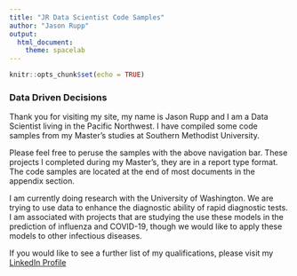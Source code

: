 ```yaml
---
title: "JR Data Scientist Code Samples"
author: "Jason Rupp"
output: 
  html_document:
    theme: spacelab
---
```


```r
knitr::opts_chunk$set(echo = TRUE)
```

### Data Driven Decisions

Thank you for visiting my site, my name is Jason Rupp and I am a Data Scientist living in the Pacific Northwest. I have compiled some code samples from my Master's studies at Southern Methodist University. 

Please feel free to peruse the samples with the above navigation bar. These projects I completed during my Master's, they are in a report type format. The code samples are located at the end of most documents in the appendix section.

I am currently doing research with the University of Washington. We are trying to use data to enhance the diagnostic ability of rapid diagnostic tests. I am associated with projects that are studying the use these models in the prediction of influenza and COVID-19, though we would like to apply these models to other infectious diseases.

If you would like to see a further list of my qualifications, please visit my <a href="https://www.linkedin.com/in/jasonwilliamrupp/">LinkedIn Profile </a>

